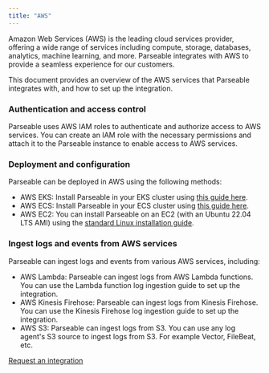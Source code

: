 ```yaml
---
title: "AWS"
---
```

Amazon Web Services (AWS) is the leading cloud services provider, offering a wide range of services including compute, storage, databases, analytics, machine learning, and more. Parseable integrates with AWS to provide a seamless experience for our customers.

This document provides an overview of the AWS services that Parseable integrates with, and how to set up the integration.

### Authentication and access control
Parseable uses AWS IAM roles to authenticate and authorize access to AWS services. You can create an IAM role with the necessary permissions and attach it to the Parseable instance to enable access to AWS services.

### Deployment and configuration
Parseable can be deployed in AWS using the following methods:

- AWS EKS: Install Parseable in your EKS cluster using [this guide here](/docs/installation/standalone/aws-eks).
- AWS ECS: Install Parseable in your ECS cluster using [this guide here](/docs/installation/standalone/aws-ecs).
- AWS EC2: You can install Parseable on an EC2 (with an Ubuntu 22.04 LTS AMI) using the [standard Linux installation guide](/docs/installation/standalone/linux).

### Ingest logs and events from AWS services

Parseable can ingest logs and events from various AWS services, including:

- AWS Lambda: Parseable can ingest logs from AWS Lambda functions. You can use the Lambda function log ingestion guide to set up the integration.
- AWS Kinesis Firehose: Parseable can ingest logs from Kinesis Firehose. You can use the Kinesis Firehose log ingestion guide to set up the integration.
- AWS S3: Parseable can ingest logs from S3. You can use any log agent's S3 source to ingest logs from S3. For example Vector, FileBeat, etc.

[Request an integration](https://github.com/parseablehq/parseable/issues/new)
